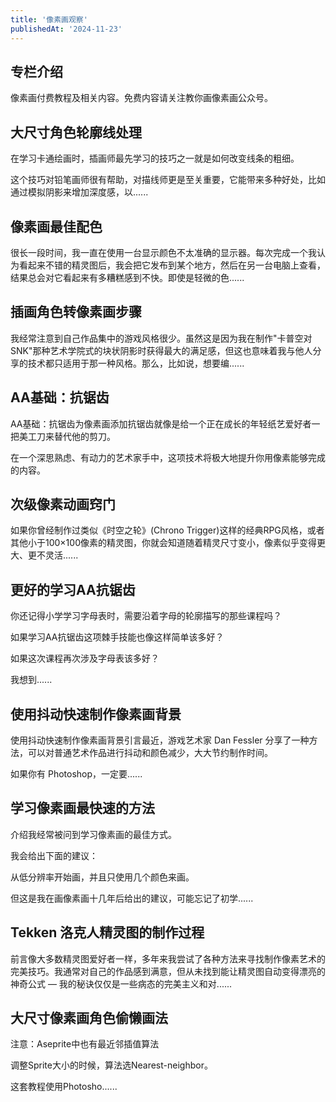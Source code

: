 ```yaml
---
title: '像素画观察'
publishedAt: '2024-11-23'
---
```


## 专栏介绍

像素画付费教程及相关内容。免费内容请关注教你画像素画公众号。

## 大尺寸角色轮廓线处理
在学习卡通绘画时，插画师最先学习的技巧之一就是如何改变线条的粗细。

这个技巧对铅笔画师很有帮助，对描线师更是至关重要，它能带来多种好处，比如通过模拟阴影来增加深度感，以......

## 像素画最佳配色
很长一段时间，我一直在使用一台显示颜色不太准确的显示器。每次完成一个我认为看起来不错的精灵图后，我会把它发布到某个地方，然后在另一台电脑上查看，结果总会对它看起来有多糟糕感到不快。即使是轻微的色......

## 插画角色转像素画步骤
我经常注意到自己作品集中的游戏风格很少。虽然这是因为我在制作"卡普空对SNK"那种艺术学院式的块状阴影时获得最大的满足感，但这也意味着我与他人分享的技术都只适用于那一种风格。那么，比如说，想要编......

## AA基础：抗锯齿
AA基础：抗锯齿为像素画添加抗锯齿就像是给一个正在成长的年轻纸艺爱好者一把美工刀来替代他的剪刀。

在一个深思熟虑、有动力的艺术家手中，这项技术将极大地提升你用像素能够完成的内容。

## 次级像素动画窍门
如果你曾经制作过类似《时空之轮》(Chrono Trigger)这样的经典RPG风格，或者其他小于100×100像素的精灵图，你就会知道随着精灵尺寸变小，像素似乎变得更大、更不灵活......

## 更好的学习AA抗锯齿
你还记得小学学习字母表时，需要沿着字母的轮廓描写的那些课程吗？

如果学习AA抗锯齿这项棘手技能也像这样简单该多好？

如果这次课程再次涉及字母表该多好？

我想到......

## 使用抖动快速制作像素画背景
使用抖动快速制作像素画背景引言最近，游戏艺术家 Dan Fessler 分享了一种方法，可以对普通艺术作品进行抖动和颜色减少，大大节约制作时间。

如果你有 Photoshop，一定要......

## 学习像素画最快速的方法
介绍我经常被问到学习像素画的最佳方式。

我会给出下面的建议：

从低分辨率开始画，并且只使用几个颜色来画。

但这是我在画像素画十几年后给出的建议，可能忘记了初学......

## Tekken 洛克人精灵图的制作过程
前言像大多数精灵图爱好者一样，多年来我尝试了各种方法来寻找制作像素艺术的完美技巧。我通常对自己的作品感到满意，但从未找到能让精灵图自动变得漂亮的神奇公式 — 我的秘诀仅仅是一些病态的完美主义和对......

## 大尺寸像素画角色偷懒画法
注意：Aseprite中也有最近邻插值算法

调整Sprite大小的时候，算法选Nearest-neighbor。

这套教程使用Photosho......

